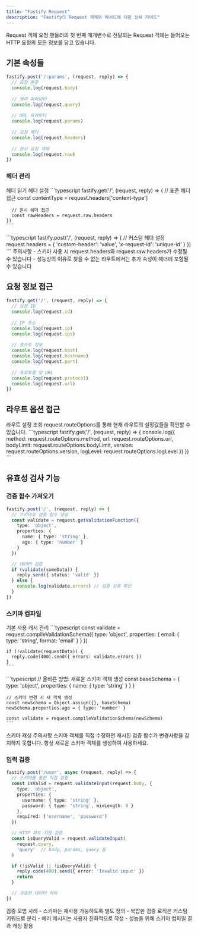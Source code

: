 ```yaml
---
title: "Fastify Request"
description: "Fastify의 Request 객체와 메서드에 대한 상세 가이드"
---
```



<Card className="mb-6">
  <CardHeader>
    <CardTitle>Request 객체</CardTitle>
    <CardDescription>
      요청 핸들러의 첫 번째 매개변수로 전달되는 Request 객체는 들어오는 HTTP 요청의 모든 정보를 담고 있습니다.
    </CardDescription>
  </CardHeader>
</Card>

## 기본 속성들

```typescript
fastify.post('/:params', (request, reply) => {
  // 요청 본문
  console.log(request.body)
  
  // 쿼리 파라미터
  console.log(request.query)
  
  // URL 파라미터
  console.log(request.params)
  
  // 요청 헤더
  console.log(request.headers)
  
  // 원시 요청 객체
  console.log(request.raw)
})
```

### 헤더 관리

<Tabs defaultValue="get" className="w-full">
  <TabsList>
    <TabsTrigger value="get">헤더 읽기</TabsTrigger>
    <TabsTrigger value="set">헤더 설정</TabsTrigger>
  </TabsList>

  <TabsContent value="get">
    ```typescript
    fastify.get('/', (request, reply) => {
      // 표준 헤더 접근
      const contentType = request.headers['content-type']
      
      // 원시 헤더 접근
      const rawHeaders = request.raw.headers
    })
    ```
  </TabsContent>

  <TabsContent value="set">
    ```typescript
    fastify.post('/', (request, reply) => {
      // 커스텀 헤더 설정
      request.headers = {
        'custom-header': 'value',
        'x-request-id': 'unique-id'
      }
    })
    ```
  </TabsContent>
</Tabs>

<Alert>
  <AlertTitle>주의사항</AlertTitle>
  <AlertDescription>
    - 스키마 사용 시 request.headers와 request.raw.headers가 수정될 수 있습니다
    - 성능상의 이유로 찾을 수 없는 라우트에서는 추가 속성이 헤더에 포함될 수 있습니다
  </AlertDescription>
</Alert>

## 요청 정보 접근

```typescript
fastify.get('/', (request, reply) => {
  // 요청 ID
  console.log(request.id)
  
  // IP 주소
  console.log(request.ip)
  console.log(request.ips)
  
  // 호스트 정보
  console.log(request.host)
  console.log(request.hostname)
  console.log(request.port)
  
  // 프로토콜 및 URL
  console.log(request.protocol)
  console.log(request.url)
})
```

## 라우트 옵션 접근

<Card className="mb-6">
  <CardHeader>
    <CardTitle>라우트 설정 조회</CardTitle>
    <CardDescription>
      request.routeOptions를 통해 현재 라우트의 설정값들을 확인할 수 있습니다.
    </CardDescription>
  </CardHeader>
  <CardContent>
    ```typescript
    fastify.get('/', (request, reply) => {
      console.log({
        method: request.routeOptions.method,
        url: request.routeOptions.url,
        bodyLimit: request.routeOptions.bodyLimit,
        version: request.routeOptions.version,
        logLevel: request.routeOptions.logLevel
      })
    })
    ```
  </CardContent>
</Card>

## 유효성 검사 기능

### 검증 함수 가져오기

```typescript
fastify.post('/', (request, reply) => {
  // 스키마로 검증 함수 생성
  const validate = request.getValidationFunction({
    type: 'object',
    properties: {
      name: { type: 'string' },
      age: { type: 'number' }
    }
  })

  // 데이터 검증
  if (validate(someData)) {
    reply.send({ status: 'valid' })
  } else {
    console.log(validate.errors) // 검증 오류 확인
  }
})
```

### 스키마 컴파일

<Tabs defaultValue="basic" className="w-full">
  <TabsList>
    <TabsTrigger value="basic">기본 사용</TabsTrigger>
    <TabsTrigger value="cache">캐시 관리</TabsTrigger>
  </TabsList>

  <TabsContent value="basic">
    ```typescript
    const validate = request.compileValidationSchema({
      type: 'object',
      properties: {
        email: { type: 'string', format: 'email' }
      }
    })

    if (!validate(requestData)) {
      reply.code(400).send({ errors: validate.errors })
    }
    ```
  </TabsContent>

  <TabsContent value="cache">
    ```typescript
    // 올바른 방법: 새로운 스키마 객체 생성
    const baseSchema = {
      type: 'object',
      properties: { name: { type: 'string' } }
    }

    // 스키마 변경 시 새 객체 생성
    const newSchema = Object.assign({}, baseSchema)
    newSchema.properties.age = { type: 'number' }

    const validate = request.compileValidationSchema(newSchema)
    ```
  </TabsContent>
</Tabs>

<Alert>
  <AlertTitle>스키마 캐싱 주의사항</AlertTitle>
  <AlertDescription>
    스키마 객체를 직접 수정하면 캐시된 검증 함수가 변경사항을 감지하지 못합니다.
    항상 새로운 스키마 객체를 생성하여 사용하세요.
  </AlertDescription>
</Alert>

### 입력 검증

```typescript
fastify.post('/user', async (request, reply) => {
  // 스키마를 통한 직접 검증
  const isValid = request.validateInput(request.body, {
    type: 'object',
    properties: {
      username: { type: 'string' },
      password: { type: 'string', minLength: 8 }
    },
    required: ['username', 'password']
  })

  // HTTP 파트 지정 검증
  const isQueryValid = request.validateInput(
    request.query, 
    'query'  // body, params, query 등
  )

  if (!isValid || !isQueryValid) {
    reply.code(400).send({ error: 'Invalid input' })
    return
  }

  // 유효한 데이터 처리
})
```

<Card className="mt-4">
  <CardHeader>
    <CardTitle>검증 모범 사례</CardTitle>
  </CardHeader>
  <CardContent>
    - 스키마는 재사용 가능하도록 별도 정의
    - 복잡한 검증 로직은 커스텀 키워드로 분리
    - 에러 메시지는 사용자 친화적으로 작성
    - 성능을 위해 스키마 컴파일 결과 캐싱 활용
  </CardContent>
</Card>